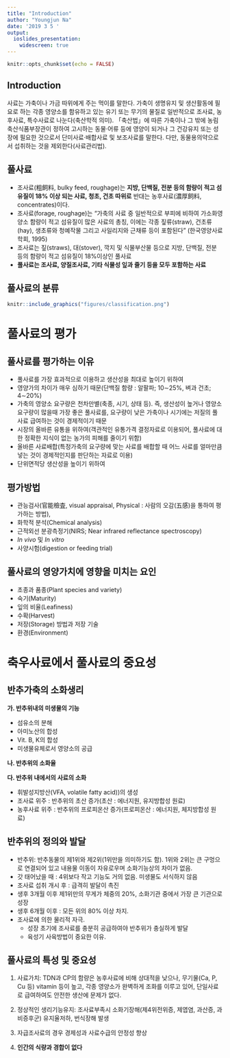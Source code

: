 ```yaml
---
title: "Introduction"
author: "Youngjun Na"
date: '2019 3 5 '
output: 
  ioslides_presentation:
    widescreen: true
---
```


```r
knitr::opts_chunk$set(echo = FALSE)
```

## Introduction  

사료는 가축이나 가금 따위에게 주는 먹이를 말한다. 가축이 생명유지 및 생산활동에 필요로 하는 각종 영양소를 함유하고 있는 유기 또는 무기의 물질로 일반적으로 조사료, 농후사료, 특수사료로 나눈다(축산학적 의미). 「축산법」에 따른 가축이나 그 밖에 농림축산식품부장관이 정하여 고시하는 동물·어류 등에 영양이 되거나 그 건강유지 또는 성장에 필요한 것으로서 단미사료·배합사료 및 보조사료를 말한다. 다만, 동물용의약으로서 섭취하는 것을 제외한다(사료관리법).

## 풀사료

- 조사료(粗飼料, bulky feed, roughage)는 **지방, 단백질, 전분 등의 함량이 적고 섬유질이 18% 이상 되는 사료, 청초, 건초 따위로** 반대는 농후사료(濃厚飼料, concentrates)이다.
- 조사료(forage, roughage)는 "가축의 사료 중 일반적으로 부피에 비하여 가소화영양소 함량이 적고 섬유질이 많은 사료의 총칭, 이에는 각종 짚류(straw), 건초류(hay), 생초류와 청예작물 그리고 사일리지와 근채류 등이 포함된다" (한국영양사료학회, 1995)
- 조사료는 짚(straws), 대(stover), 깍지 및 식물부산물 등으로 지방, 단백질, 전분 등의 함량이 적고 섬유질이 18%이상인 풀사료
- **풀사료는 조사료, 양질조사료, 기타 식물성 잎과 줄기 등을 모두 포함하는 사료**

## 풀사료의 분류

```r
knitr::include_graphics("figures/classification.png")
```


# 풀사료의 평가
## 풀사료를 평가하는 이유
- 풀사료를 가장 효과적으로 이용하고 생산성을 최대로 높이기 위하여
- 영양가의 차이가 매우 심하기 때문(단백질 함량 : 알팔파; 10∼25%, 벼과  건초; 4∼20%)
- 가축의 영양소 요구량은 천차만별(축종, 시기, 상태 등). 즉, 생산성이 높거나 영양소 요구량이 많을때 가장 좋은 풀사료를, 요구량이 낮은 가축이나 시기에는 저질의 풀사료 급여하는 것이 경제적이기 때문
- 시장의 올바른 유통을 위하여(객관적인 유통가격 결정자료로 이용되어, 풀사료에 대한 정확한 지식이 없는 농가의 피해를 줄이기 위함)
- 올바른 사료배합(특정가축의 요구량에 맞는 사료를 배합할 때 어느 사료를 얼마만큼 넣는 것이 경제적인지를 판단하는 자료로 이용)
- 단위면적당 생산성을 높이기 위하여


## 평가방법
- 관능검사(官能檢査, visual appraisal, Physical : 사람의 오감(五感)을 통하여 평가하는 방법), 
- 화학적 분석(Chemical analysis)
- 근적외선 분광측정기(NIRS; Near infrared reflectance spectroscopy)
- *In vivo* 및 *In vitro*
- 사양시험(digestion or feeding trial)

## 풀사료의 영양가치에 영향을 미치는 요인
- 초종과 품종(Plant species and variety)
- 숙기(Maturity)
- 잎의 비율(Leafiness)
- 수확(Harvest)
- 저장(Storage) 방법과 저장 기술
- 환경(Environment)

# 축우사료에서 풀사료의 중요성
## 반추가축의 소화생리

**가. 반추위내의 미생물의 기능**  

- 섬유소의 분해  
- 아미노산의 합성  
- Vit. B, K의 합성  
- 미생물유체로서 영양소의 공급  

**나. 반추위의 소화율**  

**다. 반추위 내에서의 사료의 소화**  

- 휘발성지방산(VFA, volatile fatty acid))의 생성  
- 조사료 위주 : 반추위의 초산 증가(초산 : 에너지원, 유지방합성 원료)  
- 농후사료 위주 : 반추위의 프로피온산 증가(프로피온산 : 에너지원, 체지방합성 원료)  

## 반추위의 정의와 발달
- 반추위: 반추동물의 제1위와 제2위(1위만을 의미하기도 함). 1위와 2위는 큰 구멍으로 연결되어 있고 내용물 이동이 자유로우며 소화기능상의 차이가 없음.
- 갓 태어났을 때 : 4위보다 작고 기능도 거의 없음. 미생물도 서식하지 않음
- 조사료 섭취 개시 후 : 급격히 발달이 촉진
- 생후 3개월 이후 제1위만의 무게가 체중의 20%, 소화기관 중에서 가장 큰 기관으로 성장
- 생후 6개월 이후 : 모든 위의 80% 이상 차지.  
- 조사료에 의한 물리적 자극.
    + 성장 초기에 조사료를 충분히 공급하여야 반추위가 충실하게 발달
    + 육성기 사육방법이 중요한 이유.
    
## 풀사료의 특성 및 중요성
1. 사료가치: TDN과 CP의 함량은 농후사료에 비해 상대적을 낮으나, 무기물(Ca, P, Cu 등) vitamin 등이 높고, 각종 영양소가 완벽하게 조화를 이루고 있어, 단일사료로 급여하여도 안전한 생산에 문제가 없다.

2. 정상적인 생리기능유지: 조사료부족시 소화기장해(제4위전위증, 제엽염, 과산증, 과비증후군) 유지율저하, 번식장해 발생

3. 자급조사료의 경우 경제성과 사료수급의 안정성 향상

4. **인간의 식량과 경합이 없다**




